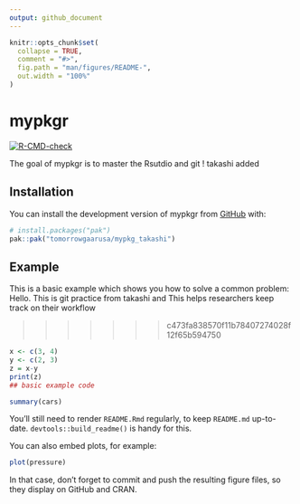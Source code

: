 ```yaml
---
output: github_document
---
```


<!-- README.md is generated from README.Rmd. Please edit that file -->

```r
knitr::opts_chunk$set(
  collapse = TRUE,
  comment = "#>",
  fig.path = "man/figures/README-",
  out.width = "100%"
)
```

# mypkgr

<!-- badges: start -->
[![R-CMD-check](https://github.com/tomorrowgaarusa/mypkg_takashi/actions/workflows/R-CMD-check.yaml/badge.svg)](https://github.com/tomorrowgaarusa/mypkg_takashi/actions/workflows/R-CMD-check.yaml)
<!-- badges: end -->

The goal of mypkgr is to master the Rsutdio and git ! takashi added 

## Installation

You can install the development version of mypkgr from [GitHub](https://github.com/) with:

``` r
# install.packages("pak")
pak::pak("tomorrowgaarusa/mypkg_takashi")
```

## Example

This is a basic example which shows you how to solve a common problem:
Hello. This is git practice from takashi and This helps researchers keep track on their workflow

>>>>>>> c473fa838570f11b78407274028f12f65b594750
```r
x <- c(3, 4)
y <- c(2, 3)
z = x-y
print(z)
## basic example code
```

<!-- What is special about using `README.Rmd` instead of just `README.md`? You can include R chunks like so: -->
```r
summary(cars)
```

You'll still need to render `README.Rmd` regularly, to keep `README.md` up-to-date. `devtools::build_readme()` is handy for this.

You can also embed plots, for example:

```r
plot(pressure)
```

In that case, don't forget to commit and push the resulting figure files, so they display on GitHub and CRAN.
